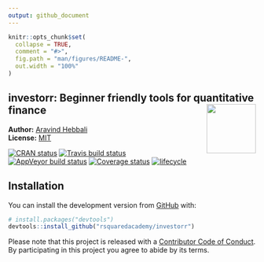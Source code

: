```yaml
---
output: github_document
---
```


<!-- README.md is generated from README.Rmd. Please edit that file -->

```r
knitr::opts_chunk$set(
  collapse = TRUE,
  comment = "#>",
  fig.path = "man/figures/README-",
  out.width = "100%"
)
```
investorr: Beginner friendly tools for quantitative finance <img src="hex_investorr.png" height="100px" align="right" />
------------

**Author:** [Aravind Hebbali](https://www.aravindhebbali.com/)<br/>
**License:** [MIT](https://opensource.org/licenses/MIT)

[![CRAN status](https://www.r-pkg.org/badges/version/investorr)](https://cran.r-project.org/package=investorr)
[![Travis build status](https://travis-ci.org/rsquaredacademy/investorr.svg?branch=master)](https://travis-ci.org/rsquaredacademy/investorr)
[![AppVeyor build status](https://ci.appveyor.com/api/projects/status/github/rsquaredacademy/investorr?branch=master&svg=true)](https://ci.appveyor.com/project/rsquaredacademy/investorr)
[![Coverage status](https://codecov.io/gh/rsquaredacademy/investorr/branch/master/graph/badge.svg)](https://codecov.io/github/rsquaredacademy/investorr?branch=master)
[![lifecycle](https://img.shields.io/badge/lifecycle-experimental-orange.svg)](https://www.tidyverse.org/lifecycle/#experimental)

## Installation

You can install the development version from [GitHub](https://github.com/) with:

``` r
# install.packages("devtools")
devtools::install_github("rsquaredacademy/investorr")
```

Please note that this project is released with a [Contributor Code of Conduct](CODE_OF_CONDUCT.md). By participating in this project you agree to abide by its terms.

